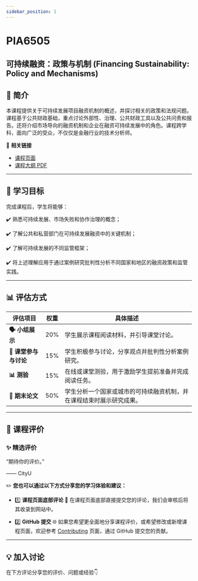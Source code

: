 ```yaml
---
sidebar_position: 1
---
```


# PIA6505
## 可持续融资：政策与机制 (Financing Sustainability: Policy and Mechanisms)

## **📘 简介**
本课程提供关于可持续发展项目融资机制的概述，并探讨相关的政策和法规问题。课程基于公共财政基础，重点讨论外部性、治理、公共财政工具以及公共问责和报告。还将介绍市场导向的融资机制和企业在融资可持续发展中的角色。课程跨学科，面向广泛的受众，不仅仅是金融行业的技术分析师。

🔗 **相关链接**
- [课程页面](https://www.cityu.edu.hk/catalogue/pg/202425/course/PIA6505.htm)
- [课程大纲 PDF](https://www.cityu.edu.hk/catalogue/pg/202425/course/PIA6505.pdf)

---

## **🎯 学习目标**

完成课程后，学生将能够：

✔️ 熟悉可持续发展、市场失败和协作治理的概念；

✔️ 了解公共和私营部门在可持续发展融资中的关键机制；

✔️ 了解可持续发展的不同监管框架；

✔️ 将上述理解应用于通过案例研究批判性分析不同国家和地区的融资政策和监管实践。

---

## **📊 评估方式**

| **评估项目**               | **权重** | **具体描述**                                                                                       |
|---------------------------|---------|---------------------------------------------------------------------------------------------------|
| **🗣️ 小组展示**            | 20%     | 学生展示课程阅读材料，并引导课堂讨论。                                                             |
| **💬 课堂参与与讨论**       | 15%     | 学生积极参与讨论，分享观点并批判性分析案例研究。                                                   |
| **📊 测验**                 | 15%     | 在线或课堂测验，用于激励学生提前准备并完成阅读任务。                                                 |
| **📄 期末论文**             | 50%     | 学生分析一个国家或城市的可持续融资机制，并在课程结束时展示研究成果。                              |

---

## **💬 课程评价**

### ✨ **精选评价**
<div className={commentStyles.commentBox}>
    <p className={commentStyles.commentText}>
        “期待你的评价。”
    </p>
    <p className={commentStyles.commentAuthor}>—— CityU</p>
</div>

✏️ **您也可以通过以下方式分享您的学习体验和建议：**

- 1️⃣ **课程页面底部评论**
💬 在课程页面底部直接提交您的评论，我们会审核后将其收录到网站中。

- 2️⃣ **GitHub 提交**
🌐 如果您希望更全面地分享课程评价，或希望修改或新增课程页面，欢迎参考 [Contributing](/contributing) 页面，通过 GitHub 提交您的贡献。

---

## **💡 加入讨论**

在下方评论分享您的评价、问题或经验👇
<Utterances />